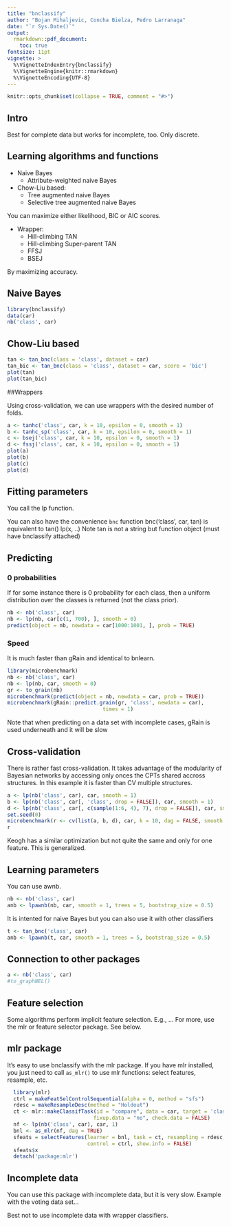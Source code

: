 ```yaml
---
title: "bnclassify"
author: "Bojan Mihaljevic, Concha Bielza, Pedro Larranaga"
date: "`r Sys.Date()`"
output: 
  rmarkdown::pdf_document:
    toc: true
fontsize: 11pt
vignette: >
  %\VignetteIndexEntry{bnclassify}
  %\VignetteEngine{knitr::rmarkdown}
  %\VignetteEncoding{UTF-8}
---
```


```r
knitr::opts_chunk$set(collapse = TRUE, comment = "#>")
```

## Intro
Best for complete data but works for incomplete, too. Only discrete.

## Learning algorithms and functions

* Naive Bayes 
    * Attribute-weighted naive Bayes

* Chow-Liu based:
    * Tree augmented naive Bayes
    * Selective tree augmented naive Bayes
  
You can maximize either likelihood, BIC or AIC scores.   

* Wrapper: 
    * Hill-climbing TAN
    * Hill-climbing Super-parent TAN
    * FFSJ
    * BSEJ

By maximizing accuracy.

## Naive Bayes
```r
library(bnclassify)
data(car)
nb('class', car)
```

## Chow-Liu based 
<!-- Quadratic time fast. -->
<!-- You can learn with these functions ... -->

```r
tan <- tan_bnc(class = 'class', dataset = car)
tan_bic <- tan_bnc(class = 'class', dataset = car, score = 'bic')
plot(tan)
plot(tan_bic)
```

##Wrappers

Using cross-validation, we can use wrappers with the desired number of folds. 

```r
a <- tanhc('class', car, k = 10, epsilon = 0, smooth = 1)
b <- tanhc_sp('class', car, k = 10, epsilon = 0, smooth = 1)
c <- bsej('class', car, k = 10, epsilon = 0, smooth = 1)
d <- fssj('class', car, k = 10, epsilon = 0, smooth = 1)
plot(a)
plot(b)
plot(c)
plot(d)
```



## Fitting parameters 

You call the lp function.

You can also have the convenience `bnc` function bnc('class', car, tan) is equivalent to tan() lp(x, ..)
Note tan is not a string but function object (must have bnclassify attached)

## Predicting 

### 0 probabilities
If for some instance there is 0 probability for each class, then a uniform distribution over the classes is returned (not the class prior). 

```r
nb <- nb('class', car)
nb <- lp(nb, car[c(1, 700), ], smooth = 0)
predict(object = nb, newdata = car[1000:1001, ], prob = TRUE)
```

### Speed 
It is much faster than gRain and identical to bnlearn.

```r
library(microbenchmark)
nb <- nb('class', car)
nb <- lp(nb, car, smooth = 0)
gr <- to_grain(nb)
microbenchmark(predict(object = nb, newdata = car, prob = TRUE))
microbenchmark(gRain::predict.grain(gr, 'class', newdata = car),
                               times = 1)
```

Note that when predicting on a data set with incomplete cases, gRain is used underneath and it will be slow


## Cross-validation
There is rather fast cross-validation. It takes advantage of the modularity of Bayesian networks by accessing only onces the CPTs shared accross structures. In this example it is faster than CV multiple structures.

```r
a <- lp(nb('class', car), car, smooth = 1)	
b <- lp(nb('class', car[, 'class', drop = FALSE]), car, smooth = 1)
d <- lp(nb('class', car[, c(sample(1:6, 4), 7), drop = FALSE]), car, smooth = 1)	
set.seed(0)
microbenchmark(r <- cv(list(a, b, d), car, k = 10, dag = FALSE, smooth = 1))
r
```

Keogh has a similar optimization but not quite the same and only for one feature. This is generalized.

## Learning parameters
You can use awnb. 

```r
nb <- nb('class', car)
anb <- lpawnb(nb, car, smooth = 1, trees = 5, bootstrap_size = 0.5)
```

It is intented for naive Bayes but you can also use it with other classifiers
```r
t <- tan_bnc('class', car)
anb <- lpawnb(t, car, smooth = 1, trees = 5, bootstrap_size = 0.5)
```

## Connection to other packages 

```r
a <- nb('class', car)
#to_graphNEL()
```

## Feature selection

Some algorithms perform implicit feature selection. E.g., ... For more, use the mlr or feature selector package. See below. 

## mlr package
It's easy to use bnclassify with the mlr package. If you have mlr installed, you just need to call `as_mlr()` to use mlr functions: select features, resample, etc.

```r
  library(mlr)
  ctrl = makeFeatSelControlSequential(alpha = 0, method = "sfs")
  rdesc = makeResampleDesc(method = "Holdout")
  ct <- mlr::makeClassifTask(id = "compare", data = car, target = 'class', 
                            fixup.data = "no", check.data = FALSE)  
  nf <- lp(nb('class', car), car, 1)
  bnl <- as_mlr(nf, dag = TRUE)
  sfeats = selectFeatures(learner = bnl, task = ct, resampling = rdesc,
                          control = ctrl, show.info = FALSE)
  sfeats$x
  detach('package:mlr')
```

## Incomplete data
You can use this package with incomplete data, but it is very slow. Example with the voting data set...

Best not to use incomplete data with wrapper classifiers.